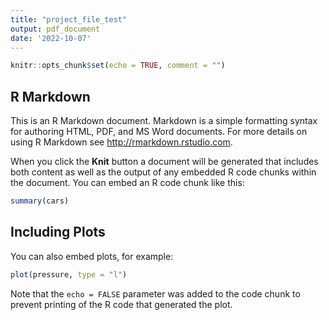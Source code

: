 ```yaml
---
title: "project_file_test"
output: pdf_document
date: '2022-10-07'
---
```


```r
knitr::opts_chunk$set(echo = TRUE, comment = "")
```

## R Markdown

This is an R Markdown document. Markdown is a simple formatting syntax for authoring HTML, PDF, and MS Word documents. For more details on using R Markdown see <http://rmarkdown.rstudio.com>.

When you click the **Knit** button a document will be generated that includes both content as well as the output of any embedded R code chunks within the document. You can embed an R code chunk like this:

```r
summary(cars)
```

## Including Plots

You can also embed plots, for example:

```r
plot(pressure, type = "l")
```

Note that the `echo = FALSE` parameter was added to the code chunk to prevent printing of the R code that generated the plot.
